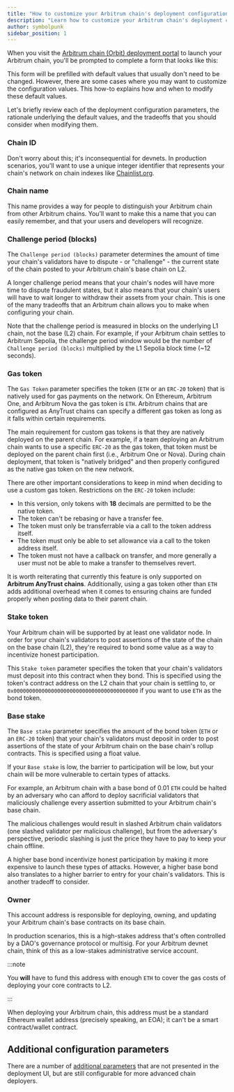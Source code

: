 ```yaml
---
title: "How to customize your Arbitrum chain's deployment configuration"
description: "Learn how to customize your Arbitrum chain's deployment configuration in the Arbitrum chain deployment portal."
author: symbolpunk
sidebar_position: 1
---
```


When you visit the [Arbitrum chain (Orbit) deployment portal](https://orbit.arbitrum.io/) to launch your Arbitrum chain, you'll be prompted to complete a form that looks like this:


<PlaceholderForm inputs="Chain ID, Chain name, Challenge period (blocks), Stake token, Base stake, Owner" />

This form will be prefilled with default values that usually don't need to be changed. However, there are some cases where you may want to customize the configuration values. This how-to explains how and when to modify these default values.

Let's briefly review each of the deployment configuration parameters, the rationale underlying the default values, and the tradeoffs that you should consider when modifying them.

### Chain ID

Don't worry about this; it's inconsequential for devnets. In production scenarios, you'll want to use a unique integer identifier that represents your chain's network on chain indexes like [Chainlist.org](http://chainlist.org).

### Chain name

This name provides a way for people to distinguish your Arbitrum chain from other Arbitrum chains. You’ll want to make this a name that you can easily remember, and that your users and developers will recognize.

### Challenge period (blocks)

The `Challenge period (blocks)` parameter determines the amount of time your chain's validators have to dispute - or "challenge" - the current state of the chain posted to your Arbitrum chain's base chain on L2.

A longer challenge period means that your chain's nodes will have more time to dispute fraudulent states, but it also means that your chain's users will have to wait longer to withdraw their assets from your chain. This is one of the many tradeoffs that an Arbitrum chain allows you to make when configuring your chain.

Note that the challenge period is measured in blocks on the underlying L1 chain, not the base (L2) chain. For example, if your Arbitrum chain settles to Arbitrum Sepolia, the challenge period window would be the number of `Challenge period (blocks)` multiplied by the L1 Sepolia block time (~12 seconds).

<!-- todo: revisit and discuss defaults -->

### Gas token

The `Gas Token` parameter specifies the token (`ETH` or an `ERC-20` token) that is natively used for gas payments on the network. On Ethereum, Arbitrum One, and Arbitrum Nova the gas token is `ETH`. Arbitrum chains that are configured as AnyTrust chains can specify a different gas token as long as it falls within certain requirements.

The main requirement for custom gas tokens is that they are natively deployed on the parent chain. For example, if a team deploying an Arbitrum chain wants to use a specific `ERC-20` as the gas token, that token must be deployed on the parent chain first (i.e., Arbitrum One or Nova). During chain deployment, that token is "natively bridged" and then properly configured as the native gas token on the new network.

There are other important considerations to keep in mind when deciding to use a custom gas token. Restrictions on the `ERC-20` token include:

- In this version, only tokens with **18** decimals are permitted to be the native token.
- The token can't be rebasing or have a transfer fee.
- The token must only be transferrable via a call to the token address itself.
- The token must only be able to set allowance via a call to the token address itself.
- The token must not have a callback on transfer, and more generally a user must not be able to make a transfer to themselves revert.

It is worth reiterating that currently this feature is only supported on **Arbitrum AnyTrust chains**. Additionally, using a gas token other than `ETH` adds additional overhead when it comes to ensuring chains are funded properly when posting data to their parent chain.

### Stake token

Your Arbitrum chain will be supported by at least one validator node. In order for your chain's validators to post assertions of the state of the chain on the base chain (L2), they're required to bond some value as a way to incentivize honest participation.

This `Stake token` parameter specifies the token that your chain's validators must deposit into this contract when they bond. This is specified using the token's contract address on the L2 chain that your chain is settling to, or `0x0000000000000000000000000000000000000000` if you want to use `ETH` as the bond token.

### Base stake

The `Base stake` parameter specifies the amount of the bond token (`ETH` or an `ERC-20` token) that your chain's validators must deposit in order to post assertions of the state of your Arbitrum chain on the base chain's rollup contracts. This is specified using a float value.

If your `Base stake` is low, the barrier to participation will be low, but your chain will be more vulnerable to certain types of attacks.

For example, an Arbitrum chain with a base bond of 0.01 `ETH` could be halted by an adversary who can afford to deploy sacrificial validators that maliciously challenge every assertion submitted to your Arbitrum chain's base chain.

The malicious challenges would result in slashed Arbitrum chain validators (one slashed validator per malicious challenge), but from the adversary's perspective, periodic slashing is just the price they have to pay to keep your chain offline.

A higher base bond incentivize honest participation by making it more expensive to launch these types of attacks. However, a higher base bond also translates to a higher barrier to entry for your chain's validators. This is another tradeoff to consider.

### Owner

This account address is responsible for deploying, owning, and updating your Arbitrum chain's base contracts on its base chain.

<!-- possible cut / clarification: --**rollup owner**, and also it has been used as **chain owner** -->

In production scenarios, this is a high-stakes address that's often controlled by a DAO's governance protocol or multisig. For your Arbitrum devnet chain, think of this as a low-stakes administrative service account.

:::note

You **will** have to fund this address with enough `ETH` to cover the gas costs of deploying your core contracts to L2.

:::

When deploying your Arbitrum chain, this address must be a standard Ethereum wallet address (precisely speaking, an EOA); it can't be a smart contract/wallet contract.

## Additional configuration parameters

There are a number of [additional parameters](/launch-arbitrum-chain/reference/additional-configuration-parameters.md) that are not presented in the deployment UI, but are still configurable for more advanced chain deployers.
